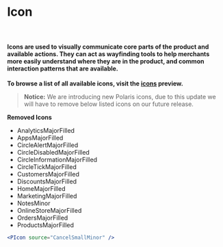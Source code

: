 <!--- PIcon.stories.mdx -->


<Meta title="MDX/Icon" component={PIcon} />

# Icon

<br/>
<h4 style={{fontFamily: '-apple-system, BlinkMacSystemFont, San Francisco, Segoe UI, Roboto, Helvetica Neue, sans-serif'
}}>
    Icons are used to visually communicate core parts of the product and available actions. They can act as
    wayfinding tools to help merchants more easily understand where they are in the product, and common interaction
    patterns that are available.
</h4>

**To browse a list of all available icons, visit the <a href="https://polaris-vue.hulkapps.com/?path=/story/images-icons-icon--icon">icons</a> preview.**

> **Notice:** We are introducing new Polaris icons, due to this update we will have to remove below listed icons on our future release.

**Removed Icons**
* AnalyticsMajorFilled
* AppsMajorFilled
* CircleAlertMajorFilled
* CircleDisabledMajorFilled
* CircleInformationMajorFilled
* CircleTickMajorFilled
* CustomersMajorFilled
* DiscountsMajorFilled
* HomeMajorFilled
* MarketingMajorFilled
* NotesMinor
* OnlineStoreMajorFilled
* OrdersMajorFilled
* ProductsMajorFilled


```jsx
<PIcon source="CancelSmallMinor" />

```

<ArgsTable />
